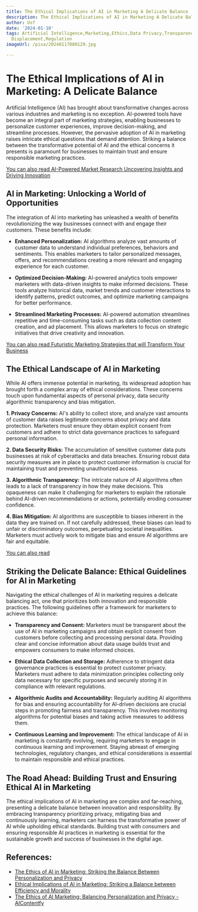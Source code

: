 ```yaml
---
title: The Ethical Implications of AI in Marketing A Delicate Balance
description: The Ethical Implications of AI in Marketing A Delicate Balance
author: Usf
date: '2024-01-10'
tags: Artificial Intelligence,Marketing,Ethics,Data Privacy,Transparency,Accountability,Bias,Discrimination,Job
  Displacement,Regulation
imageUrl: /pixa/20240117080129.jpg

---
```

#  The Ethical Implications of AI  in Marketing: A Delicate Balance

Artificial Intelligence (AI) has brought about transformative  changes across various  industries and marketing is  no exception. AI-powered tools have  become an integral  part of marketing strategies,  enabling businesses to personalize  customer experiences, improve decision-making, and  streamline processes. However, the pervasive adoption  of AI  in marketing raises intricate ethical  questions that demand attention. Striking a  balance between the transformative potential of AI  and the ethical  concerns it presents is paramount for businesses to maintain trust and ensure responsible marketing practices.

[You can also read  AI-Powered Market Research Uncovering Insights  and Driving Innovation](AI-Powered%20Market%20Research%20Uncovering%20Insights%20and%20Driving%20Innovation)


## AI in Marketing: Unlocking a World of Opportunities

The integration of AI into marketing has unleashed a wealth of benefits revolutionizing the way businesses connect with and engage their customers. These benefits include:

- **Enhanced Personalization:** AI algorithms analyze vast amounts of customer data to understand individual preferences, behaviors and sentiments. This enables marketers to tailor personalized messages, offers, and recommendations creating a more relevant and engaging experience for each customer.

- **Optimized Decision-Making:** AI-powered analytics tools empower marketers with  data-driven insights to make informed decisions. These tools analyze historical data, market trends  and customer interactions to identify patterns, predict outcomes, and  optimize marketing campaigns for  better performance.

- **Streamlined Marketing Processes:** AI-powered automation streamlines repetitive and time-consuming tasks such as data collection  content creation, and ad placement. This allows  marketers to focus on strategic initiatives that drive creativity and innovation.

[You can also read Futuristic Marketing Strategies that will Transform Your Business](Futuristic%20Marketing%20Strategies%20that%20will%20Transform%20Your%20Business)


## The Ethical Landscape of AI in Marketing

While AI offers immense potential in marketing, its widespread adoption  has  brought forth a complex array of ethical considerations. These concerns touch upon fundamental aspects of personal privacy, data security algorithmic transparency and bias mitigation.

**1. Privacy Concerns:** AI's ability to  collect  store, and analyze vast amounts of customer data raises legitimate concerns about privacy and data protection. Marketers must  ensure they obtain explicit consent from customers and adhere to strict data governance practices to safeguard personal information.

**2. Data Security Risks:**  The accumulation of  sensitive customer  data puts  businesses at risk of cyberattacks and data breaches. Ensuring robust data security measures are in place to protect customer  information is crucial for maintaining trust and preventing unauthorized access.

**3. Algorithmic Transparency:** The intricate nature of AI algorithms often leads to a lack of transparency in how they make decisions. This opaqueness can make it challenging for marketers to explain the  rationale behind AI-driven recommendations or actions, potentially eroding consumer confidence.

**4. Bias Mitigation:** AI algorithms are susceptible to biases  inherent in the data they are trained  on. If not carefully addressed, these biases can lead to unfair or discriminatory outcomes, perpetuating societal inequalities. Marketers must actively work to  mitigate bias  and ensure AI algorithms are fair and equitable.

[You  can also read ]()


## Striking the Delicate Balance: Ethical Guidelines  for AI in Marketing

Navigating the ethical challenges of AI in marketing requires a  delicate balancing act, one that prioritizes both innovation and responsible practices. The following  guidelines offer a framework for marketers to achieve this balance:

- **Transparency and Consent:** Marketers must be transparent about the  use of AI in marketing campaigns and obtain explicit consent from customers before collecting  and processing personal data.  Providing clear and concise  information about data usage builds trust and empowers consumers to make informed choices.

- **Ethical Data Collection  and Storage:** Adherence to stringent data governance practices  is essential to protect customer privacy. Marketers  must adhere to data minimization principles collecting only data  necessary for specific  purposes and  securely  storing it in compliance with relevant regulations.

- **Algorithmic Audits and Accountability:** Regularly auditing  AI algorithms for  bias and ensuring accountability for AI-driven  decisions  are crucial steps in promoting  fairness and transparency. This involves monitoring  algorithms for potential biases and taking active  measures to address them.

- **Continuous Learning and Improvement:** The ethical  landscape of AI  in marketing is constantly evolving,  requiring marketers to engage in continuous learning and improvement. Staying abreast of emerging  technologies, regulatory changes, and ethical considerations is essential to maintain responsible and ethical practices.

## The Road Ahead: Building Trust and Ensuring Ethical AI in Marketing

The ethical implications of AI in  marketing are complex and far-reaching, presenting a delicate balance between innovation and responsibility. By embracing transparency  prioritizing privacy, mitigating bias and continuously learning, marketers can harness the transformative power of  AI while upholding ethical standards. Building trust  with consumers and ensuring responsible  AI  practices in marketing is essential for the  sustainable growth and success  of businesses  in the digital age.

## References:
- [The Ethics of AI in Marketing: Striking the Balance Between Personalization and Privacy](https://www.timefordesigns.com/blog/2023/10/06/the-ethics-of-ai-in-marketing-striking-the-balance-between-personalization-and-privacy/)
- [Ethical Implications of AI in Marketing: Striking a Balance between Efficiency and Morality](https://www.linkedin.com/pulse/ethical-implications-ai-marketing-striking-balance-between-luicien)
- [The Ethics of AI Marketing: Balancing Personalization and Privacy - AIContentfy](https://aicontentfy.com/en/blog/ethics-of-ai-marketing-balancing-personalization-and-privacy)
